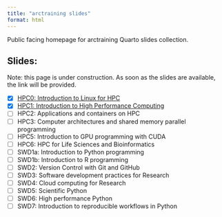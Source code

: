 ```yaml
---
title: "arctraining slides"
format: html
---
```


Public facing homepage for arctraining Quarto slides collection.

## Slides: 

Note: this page is under construction. As soon as the slides are available,
the link will be provided.

- [x] [HPC0: Introduction to Linux for HPC](./hpc0.qmd)
- [x] [HPC1: Introduction to High Performance Computing](hpc1.qmd)
- [ ] HPC2: Applications and containers on HPC
- [ ] HPC3: Computer architectures and shared memory parallel programming
- [ ] HPC5: Introduction to GPU programming with CUDA
- [ ] HPC6: HPC for Life Sciences and Bioinformatics
- [ ] SWD1a: Introduction to Python programming
- [ ] SWD1b: Introduction to R programming
- [ ] SWD2: Version Control with Git and GitHub
- [ ] SWD3: Software development practices for Research
- [ ] SWD4: Cloud computing for Research
- [ ] SWD5: Scientific Python
- [ ] SWD6: High performance Python
- [ ] SWD7: Introduction to reproducible workflows in Python
